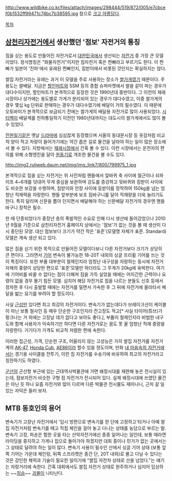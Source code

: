 http://www.wildbike.co.kr/files/attach/images/298444/519/872/005/e7cbcef0b1532ff99471c74bc7b38595.jpg
참으로 [[크고 아름답다]].

[[목차]]
== [[삼천리자전거]]에서 생산했던 '점보' 자전거의 통칭 ==
짐을 싣는 용도로 만들어진 자전거로서 [[대한민국]]에서 생산되는 [[자전거]] 중 가장 큰 모델이었다. 정식명칭은 "화물자전거"이지만 짐자전거 혹은 찐빠라고 부르기도 한다. 이 찐빠가 일본어 '진파'에서 유래된 찐빠인지, 짐받이에서 비롯된 것인지는 확실하지는 않다. 

쌀집 자전거라는 유래는 과거 이 모델을 주로 사용하는 장소가 [[쌀]]가게였기 때문이다. 주 용도는 쌀배달. 지금은 [[할인마트]]와 SSM 등의 종합 슈퍼마켓에서 쌀을 같이 파는 경우가 대다수이지만, 할인마트가 본격적으로 등장한 것은 1990년대 중반이다. 그 이전의 재래시장이나 상가에는 용도별로 가게가 분리되어 있는 경우가 대다수였고, 이중 쌀가게의 경우 몇십 kg 단위로 판매하는 경우가 대다수였기에 배달이 거의 필수였다. 이 때문에 오토바이가 본격적으로 보급되기 전에는 쌀가게의 배달용 자전거로 많이 사용되었다. [[시티백]]이 배달계를 천하통일하기 이전인 1980년대까지는 대도시의 쌀가게에서도 많이 볼 수 있었다. 

[[전원일기]]같은 옛날 [[드라마]]에 심심찮게 등장했으며 서울의 동대문시장 등 옷감처럼 비교적 양이 적고 차량이 들어가기에는 약간 좁은 길로 물건을 날라야 하는 일이 많은 장소에서 볼 수 있다. 지방에서는 [[재래시장]]에서 간혹 볼 수 있다. 이런 시장에서는 운전자의 편의를 위해 소형엔진을 달아 [[원동기]]로 개조한 물건을 볼 수도 있다. 

http://img2.ruliweb.daum.net/img/img_link7/800/799975_1.jpg

본격적으로 짐을 싣는 자전거는 위 사진처럼 핸들에서 앞바퀴 축 사이에 철근이나 쇠파이프 4~6개를 덧대어 무게 중심을 보완하며 강도를 증강하고 뒷바퀴와 짐받이 사이에도 비슷한 보강을 수행하며, 짐받이와 안장 사이에 등받이를 장착하여 150kg을 넘는 엄청난 적재력을 자랑한다. 핸들 앞부분에 보조 짐바구니를 달아 적재량을 더욱 늘리기도 한다. 특히 달리며 신문을 뽑아 던지면서 배달해야 하는 신문배달 자전거의 경우엔 핸들 바구니 장착은 필수.

한 때 단종되었다가 중장년 층의 폭발적인 수요로 인해 다시 생산에 들어갔었으나 2010년 9월을 기준으로 삼천리자전거 홈페이지 상에서는 '점보'가 없는 것을 볼 때 생산이 다시 중단된 모양. 대신 점보보다 크기가 약간 작은 '표준'(모델명 자체가 표준. Standard) 모델은 계속 생산 되고 있다.

많은 짐을 싣기 위한 목적으로 만들어진 모델이다보니 다른 자전거보다 크기가 상당히 큰 편이다. 그러면서 [[기어]] 변속이 불가능한 18-20T 내외의 싱글 프리휠 기어를 쓰는 것이 특징이다. 또한 부품 대부분이 철제인지라 엄청난 내구성을 자랑하는 동시에 자전거 자체의 중량이 상당한 편으로 '표준'모델만 하더라도 그 무게가 20kg에 육박한다. 여기에 기어비를 바꿀 수 없다는 점이 더해져 짐을 가득 실었을 때에는 어지간한 근력이나 요령이 없을 경우 몰기 힘든 모델. 심지어 해당 자전거로 짐을 나르는 분들도 신호 등에서 정차한 후 다시 출발할 때에는 자전거를 밀면서 가속한 후 그 뒤에 자전거에 올라타서 페달을 밟는 묘기를 부려야 할 정도이다.

사실 [[근성]]만 있다면 최고 최강의 자전거이다. 변속기가 없는데다가 브레이크선이 케이블이 아닌 보통 철사인 등 매우 단순한 구조인지라 잔고장도 적고[* 사실 타이어(튜브)가 펑크나는 거 외에는 고장날 데가 없다고 보아도 좋다.], 부품이 철제인지라 비범한 내구도와 함께 사용자가 익숙하기만 하다면 다른 자전거로는 꿈도 못 꿀 엄청난 적재 중량을 자랑한다. 거기다가 가격도 비교적 저렴한 편에 속한다.

이러한 접근성, 가격, 단순한 구조, 어울리지 않는 고성능은 가히 쌀집 자전거를 자전거계의 [[AK-47]], [[Honda Cub]], [[AE86]]이라 할수 있을 정도이며, 만화 [[내 마음속의 자전거]]에서는 경기용 사이클을 전투기, 이런 짐 자전거를 수송기에 비유하여 최고의 자전거라고 칭찬하기도 하였다.

[[군산]]의 군산항 부근에 있는 근대역사박물관에 가면 왜정시대를 재현해 놓은 전시실이 있는데, 점보자전거 비슷한 구형 짐 자전거가 전시되어 있다. 실제 왜정시대에 쓰였던 물건은 아닌 듯 하나 요즘 자전거와 많이 다르며 다른 박물관 전시물도 재미나니, 근처 갈 일 있는 자덕은 들러 보자. 

== MTB 동호인의 용어 ==
변속기가 고장난 자전거에서 '임시 방편으로 변속기를 한 단에 고정하고'타거나 아예 쌀집 자전거처럼 변속기를 떼고 직접 체인을 걸어 놓고 다니는 상태를 농담으로 부르는 말. 변속기 고장, 파손은 험한 곳을 타는 산악자전거에선 종종 일어나는 일인데, 보통 때라면 라이딩을 중지하고 가게나 집으로 돌아가야 하겠지만 대회 중이나 민가가 없는 곳에서는 그 상태로 달려야 하는 일이 많다. 변속기 사용이 필수인 산에서 싱글 기어 상태 (보통 앞쪽 기어는 가운데 체인링, 뒤쪽 스프라켓은 중간 단, 20T 내외)로 몰고 다닐 수 있다는 것은 강인한 체력과 기술이 필요한 일이기에 "쌀집 자전차 상태로 산을 넘었다."는 얘기는 자랑거리에 속한다. 간혹 대회에서도 쌀집 자전거 상태로 완주하거나 심지어 입상하는 ~~[[짐승]]~~ [[괴물]]이 나타난다.

